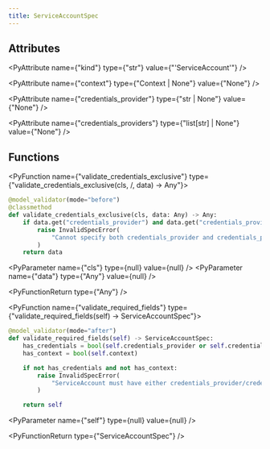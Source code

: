 ```yaml
---
title: ServiceAccountSpec
---
```


## Attributes

<PyAttribute name={"kind"} type={"str"} value={"'ServiceAccount'"} />

<PyAttribute name={"context"} type={"Context | None"} value={"None"} />

<PyAttribute name={"credentials_provider"} type={"str | None"} value={"None"} />

<PyAttribute
  name={"credentials_providers"}
  type={"list[str] | None"}
  value={"None"}
/>

## Functions

<PyFunction name={"validate_credentials_exclusive"} type={"validate_credentials_exclusive(cls, /, data) -> Any"}>

<PySourceCode >

```python
@model_validator(mode="before")
@classmethod
def validate_credentials_exclusive(cls, data: Any) -> Any:
    if data.get("credentials_provider") and data.get("credentials_providers"):
        raise InvalidSpecError(
            "Cannot specify both credentials_provider and credentials_providers"
        )
    return data
```

</PySourceCode>

<div >

<PyParameter name={"cls"} type={null} value={null} />
<PyParameter name={"data"} type={"Any"} value={null} />

</div>

<PyFunctionReturn type={"Any"} />

</PyFunction>

<PyFunction name={"validate_required_fields"} type={"validate_required_fields(self) -> ServiceAccountSpec"}>

<PySourceCode >

```python
@model_validator(mode="after")
def validate_required_fields(self) -> ServiceAccountSpec:
    has_credentials = bool(self.credentials_provider or self.credentials_providers)
    has_context = bool(self.context)

    if not has_credentials and not has_context:
        raise InvalidSpecError(
            "ServiceAccount must have either credentials_provider/credentials_providers or context"
        )

    return self
```

</PySourceCode>

<div >

<PyParameter name={"self"} type={null} value={null} />

</div>

<PyFunctionReturn type={"ServiceAccountSpec"} />

</PyFunction>
